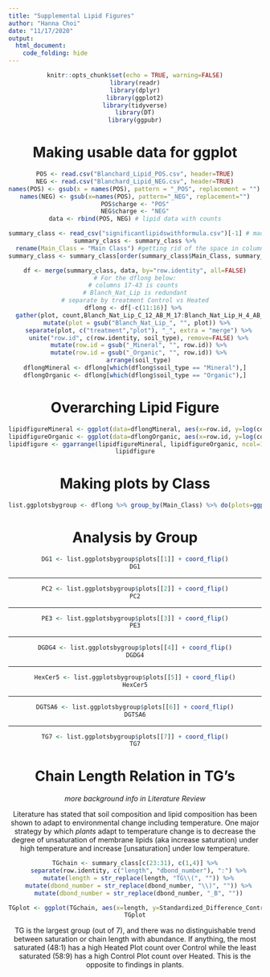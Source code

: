 ```yaml
---
title: "Supplemental Lipid Figures"
author: "Hanna Choi"
date: "11/17/2020"
output:
  html_document:
    code_folding: hide
---
```

<center>

```r
knitr::opts_chunk$set(echo = TRUE, warning=FALSE)
library(readr)
library(dplyr)
library(ggplot2)
library(tidyverse)
library(DT)
library(ggpubr)
```
# Making usable data for ggplot

```r
POS <- read.csv("Blanchard_Lipid_POS.csv", header=TRUE)
NEG <- read.csv("Blanchard_Lipid_NEG.csv", header=TRUE)
names(POS) <- gsub(x = names(POS), pattern = "_POS", replacement = "")  
names(NEG) <- gsub(x=names(POS), pattern="_NEG", replacement="")
POS$charge <- "POS"
NEG$charge <- "NEG"
data <- rbind(POS, NEG) # lipid data with counts
```
```r
summary_class <- read_csv("significantlipidswithformula.csv")[-1] # made in comparealigned .Rmd
summary_class <- summary_class %>%
  rename(Main_Class = "Main Class") #getting rid of the space in column
summary_class <- summary_class[order(summary_class$Main_Class, summary_class$Standardized_Difference_Control_minus_Heated),] #ordering the metadata
```
```r
df <- merge(summary_class, data, by="row.identity", all=FALSE)
# For the dflong below:
# columns 17-43 is counts 
# Blanch_Nat_Lip is redundant
# separate by treatment Control vs Heated
dflong <- df[-c(11:16)] %>% 
  gather(plot, count,Blanch_Nat_Lip_C_12_AB_M_17:Blanch_Nat_Lip_H_4_AB_M_05) %>% 
  mutate(plot = gsub("Blanch_Nat_Lip_", "", plot)) %>% 
  separate(plot, c("treatment","plot"), "_", extra = "merge") %>%
  unite("row.id", c(row.identity, soil_type), remove=FALSE) %>%
  mutate(row.id = gsub("_Mineral", "", row.id)) %>%
  mutate(row.id = gsub("_Organic", "", row.id)) %>%
  arrange(soil_type)
dflongMineral <- dflong[which(dflong$soil_type == "Mineral"),]
dflongOrganic <- dflong[which(dflong$soil_type == "Organic"),]
```

# Overarching Lipid Figure
```r
lipidfigureMineral <- ggplot(data=dflongMineral, aes(x=row.id, y=log(count), group_by(Main_Class, treatment), fill = treatment)) + geom_boxplot(show.legend = FALSE) + coord_flip() + scale_fill_manual(values = c( "#082BEA", "#EA0D08")) + scale_color_manual(values = c("#D4E126", "#12EF3A")) + ggtitle("Significant Lipids Heated v. Control Soil Mineral Plots") + theme(panel.grid.major = element_blank(), panel.grid.minor = element_blank())
lipidfigureOrganic <- ggplot(data=dflongOrganic, aes(x=row.id, y=log(count), group_by(Main_Class, treatment), fill = treatment)) + geom_boxplot() + coord_flip() + theme(panel.grid.major = element_blank(), panel.grid.minor = element_blank()) + scale_fill_manual(values = c( "#082BEA", "#EA0D08")) + scale_color_manual(values = c("#D4E126", "#12EF3A")) + ggtitle("Significant Lipids Heated v. Control Soil Organic Plots")
lipidfigure <- ggarrange(lipidfigureMineral, lipidfigureOrganic, ncol=1)
lipidfigure
```
# Making plots by Class

```r
list.ggplotsbygroup <- dflong %>% group_by(Main_Class) %>% do(plots=ggplot(data=.) + aes(x=row.id, y=log(count)) + geom_boxplot(aes(fill=treatment)) + xlab("compound") + ylab("abundance (logged)") + ggtitle(unique(.$Main_Class)))
```
# Analysis by Group
```r
DG1 <- list.ggplotsbygroup$plots[[1]] + coord_flip()
DG1
```

---

```r
PC2 <- list.ggplotsbygroup$plots[[2]] + coord_flip()
PC2
```

---

```r
PE3 <- list.ggplotsbygroup$plots[[3]] + coord_flip()
PE3
```

---

```r
DGDG4 <- list.ggplotsbygroup$plots[[4]] + coord_flip()
DGDG4
```

---

```r
HexCer5 <- list.ggplotsbygroup$plots[[5]] + coord_flip()
HexCer5
```

---

```r
DGTSA6 <- list.ggplotsbygroup$plots[[6]] + coord_flip()
DGTSA6
```

---

```r
TG7 <- list.ggplotsbygroup$plots[[7]] + coord_flip()
TG7
```

# Chain Length Relation in TG's

_more background info in Literature Review_

Literature has stated that soil composition and lipid composition has been shown to adapt to environmental change including temperature. One major strategy by which *plants* adapt to temperature change is to decrease the degree of unsaturation of membrane lipids (aka increase saturation) under high temperature and increase [unsaturation] under low temperature. 

```r
TGchain <- summary_class[c(23:31), c(1,4)] %>%
  separate(row.identity, c("length", "dbond_number"), ":") %>%
  mutate(length = str_replace(length, "TG\\(", "")) %>%
  mutate(dbond_number = str_replace(dbond_number, "\\)", "")) %>%
  mutate(dbond_number = str_replace(dbond_number, "_B", ""))
```
```r
TGplot <- ggplot(TGchain, aes(x=length, y=Standardized_Difference_Control_minus_Heated, size=dbond_number, color=dbond_number)) + geom_point() + ggtitle("Triacylglyerols") + ylab("Difference [C - H]")
TGplot
```

TG is the largest group (out of 7), and there was no distinguishable trend between saturation or chain length with abundance. If anything, the most saturated (48:1) has a high Heated Plot count over Control  while the least saturated (58:9) has a high Control Plot count over Heated. This is the opposite to findings in plants.  

</center>
